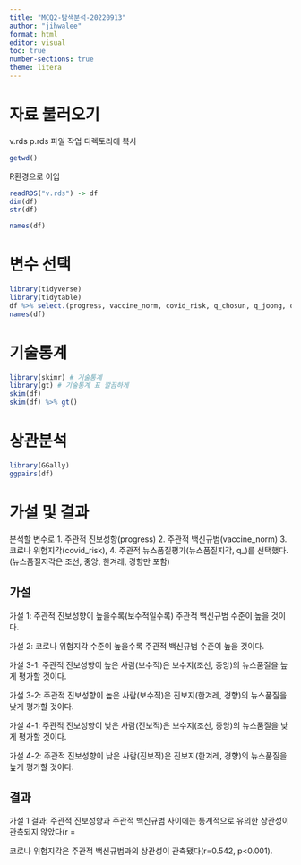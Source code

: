 ```yaml
---
title: "MCQ2-탐색분석-20220913"
author: "jihwalee"
format: html
editor: visual
toc: true
number-sections: true
theme: litera
---
```


# 자료 불러오기

v.rds p.rds 파일 작업 디렉토리에 복사

```r
getwd()
```

R환경으로 이입

```r
readRDS("v.rds") -> df
dim(df)
str(df)
```

```r
names(df)
```

# 변수 선택

```r
library(tidyverse)
library(tidytable)
df %>% select.(progress, vaccine_norm, covid_risk, q_chosun, q_joong, q_hani, q_khan) -> df
names(df)
```

# 기술통계

```r
library(skimr) # 기술통계
library(gt) # 기술통계 표 깔끔하게 
skim(df)
skim(df) %>% gt()
```

# 상관분석

```r
library(GGally)
ggpairs(df)
```

# 가설 및 결과

분석할 변수로 1. 주관적 진보성향(progress) 2. 주관적 백신규범(vaccine_norm) 3. 코로나 위험지각(covid_risk), 4. 주관적 뉴스품질평가(뉴스품질지각, q\_)를 선택했다. (뉴스품질지각은 조선, 중앙, 한겨레, 경향만 포함) 

## 가설 

가설 1: 주관적 진보성향이 높을수록(보수적일수록) 주관적 백신규범 수준이 높을 것이다. 

가설 2: 코로나 위험지각 수준이 높을수록 주관적 백신규범 수준이 높을 것이다. 

가설 3-1: 주관적 진보성향이 높은 사람(보수적)은 보수지(조선, 중앙)의 뉴스품질을 높게 평가할 것이다.

가설 3-2: 주관적 진보성향이 높은 사람(보수적)은 진보지(한겨레, 경향)의 뉴스품질을 낮게 평가할 것이다.

가설 4-1: 주관적 진보성향이 낮은 사람(진보적)은 보수지(조선, 중앙)의 뉴스품질을 낮게 평가할 것이다.

가설 4-2: 주관적 진보성향이 낮은 사람(진보적)은 진보지(한겨레, 경향)의 뉴스품질을 높게 평가할 것이다. 

## 결과

가설 1 결과: 주관적 진보성향과 주관적 백신규범 사이에는 통계적으로 유의한 상관성이 관측되지 않았다(r = 

코로나 위험지각은 주관적 백신규범과의 상관성이 관측됐다(r=0.542, p\<0.001). 
